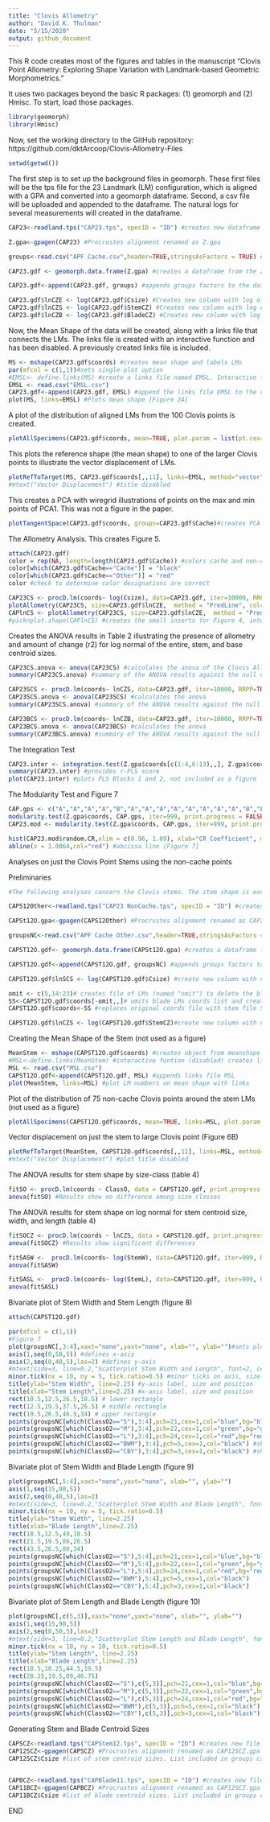 ---
title: "Clovis Allometry"
author: "David K. Thulman"
date: "5/15/2020"
output: github_document
---
This R code creates most of the figures and tables in the manuscript "Clovis Point Allometry: Exploring Shape Variation with Landmark-based Geometric Morphometrics." 

It uses two packages beyond the basic R packages: (1) geomorph and (2) Hmisc. To start, load those packages.

```{r}
library(geomorph)
library(Hmisc)
```
Now, set the working directory to the GitHub repository: https://github.com/dktArcoop/Clovis-Allometry-Files

```{r}
setwd(getwd())
```

The first step is to set up the background files in geomorph. These first files will be the tps file for the 23 Landmark (LM) configuration, which is aligned with a GPA and converted into a geomorph dataframe. Second, a csv file will be uploaded and appended to the dataframe. The natural logs for several measurements will created in the dataframe. 

```{r}
CAP23<-readland.tps("CAP23.tps", specID = "ID") #creates new dataframe with 23LM tps data

Z.gpa<-gpagen(CAP23) #Procrustes alignment renamed as Z.gpa

groups<-read.csv("APF Cache.csv",header=TRUE,stringsAsFactors = TRUE) #reads in the classifier data

CAP23.gdf <- geomorph.data.frame(Z.gpa) #creates a dataframe from the 23LM gpagen output

CAP23.gdf<-append(CAP23.gdf, groups) #appends groups factors to the dataframe created from Z.gpa, keeps same name

CAP23.gdf$lnCZE <- log(CAP23.gdf$Csize) #Creates new column with log of Centroid Size
CAP23.gdf$lnCZS <- log(CAP23.gdf$StemCZ) #Creates new column with log of Blade centroid Size
CAP23.gdf$lnCZB <- log(CAP23.gdf$BladeCZ) #Creates new column with log of Stem Centroid Size
```
Now, the Mean Shape of the data will be created, along with a links file that connects the LMs. The links file is created with an interactive function and has been disabled. A previously created links file is included.
```{r}
MS <- mshape(CAP23.gdf$coords) #creates mean shape and labels LMs 
par(mfcol = c(1,1))#sets single-plot option
#EMSL<- define.links(MS) #create a links file named EMSL. Interactive function disabled
EMSL <- read.csv("EMSL.csv")
CAP23.gdf<-append(CAP23.gdf, EMSL) #append the links file EMSL to the dataframe
plot(MS, links=EMSL) #Plots mean shape [Figure 2A]
```

A plot of the distribution of aligned LMs from the 100 Clovis points is created.

```{r}
plotAllSpecimens(CAP23.gdf$coords, mean=TRUE, plot.param = list(pt.cex=.6), links=EMSL) #Distibution of LMs from all specimens with the links file [Figure 3A]
```

This plots the reference shape (the mean shape) to one of the larger Clovis points to illustrate the vector displacement of LMs.

```{r}
plotRefToTarget(MS, CAP23.gdf$coords[,,11], links=EMSL, method="vector") #vector displacement from mean to specimen 11 [Figure 6A]
#mtext("Vector Displacement") #title disabled
```

This creates a PCA with wiregrid illustrations of points on the max and min points of PCA1. This was not a figure in the paper.

```{r}
plotTangentSpace(CAP23.gdf$coords, groups=CAP23.gdf$Cache)#creates PCA plot with max and min images on PC1, colors for non-cacke (red) and cache (black)
```

The Allometry Analysis. This creates Figure 5.

```{r}
attach(CAP23.gdf)
color = rep(NA, length=length(CAP23.gdf$Cache)) #colors cache and non-cache dots in plot
color[which(CAP23.gdf$Cache=="Cache")] = "black"
color[which(CAP23.gdf$Cache=="Other")] = "red"
color #check to determine color designations are correct

CAP23CS <- procD.lm(coords~ log(Csize), data=CAP23.gdf, iter=10000, RRPP=TRUE, print.progress = FALSE) #names regression of coords on log Centroid size
plotAllometry(CAP23CS, size=CAP23.gdf$lnCZE,  method = "PredLine", col=color, pch=19, bg=CAP23.gdf$Cache, xlab="Ln Centroid Size") #plots the Prediction Line
CAPlnCS <- plotAllometry(CAP23CS, size=CAP23.gdf$lnCZE,  method = "PredLine", col=color, pch=19, bg=CAP23.gdf$Cache, xlab="Ln Centroid Size") #plots the Prediction Line
#picknplot.shape(CAPlnCS) #creates the small inserts for Figure 4, interaction function disabled
```

Creates the ANOVA results in Table 2 illustrating the presence of allometry and amount of change (r2) for log normal of the entire, stem, and base centroid sizes. 

```{r}

CAP23CS.anova <- anova(CAP23CS) #calculates the anova of the Clovis Allometry on log Centroid Size. CAP23CS is linear regression object created above
summary(CAP23CS.anova) #summary of the ANOVA results against the null of isometric change

CAP23SCS <- procD.lm(coords~ lnCZS, data=CAP23.gdf, iter=10000, RRPP=TRUE, print.progress = FALSE) #regression on of entire shape on log stem centroid size. Stem CS calculated below and then included in the "groups.csv" 
CAP23SCS.anova <- anova(CAP23SCS) #calculates the anova 
summary(CAP23SCS.anova) #summary of the ANOVA results against the null of isometric change

CAP23BCS <- procD.lm(coords~ lnCZB, data=CAP23.gdf, iter=10000, RRPP=TRUE, print.progress = FALSE) ##regression on of entire shape on log stem centroid size. Blade CS calculated below and then included in the "groups.csv"
CAP23BCS.anova <- anova(CAP23BCS) #calculates the anova
summary(CAP23BCS.anova) #summary of the ANOVA results against the null of isometric change
```

The Integration Test

```{r}
CAP23.inter <- integration.test(Z.gpa$coords[c(1:4,6:13),,], Z.gpa$coords[c(5,14:23),,], iter=999, print.progress = FALSE) # divide entire shape into stem and blade modules
summary(CAP23.inter) #provides r-PLS score
plot(CAP23.inter) #plots PLS Blocks 1 and 2, not included as a figure
```

The Modularity Test and Figure 7

```{r}
CAP.gps <- c("A","A","A","A","B","A","A","A","A","A","A","A","A","B","B","B","B","B","B","B","B","B","B") # makes stem(A) and Blade(B) modules
modularity.test(Z.gpa$coords, CAP.gps, iter=999, print.progress = FALSE) #calculates CR statistic
CAP23.mod <- modularity.test(Z.gpa$coords, CAP.gps, iter=999, print.progress = FALSE) #creates object for histogram

hist(CAP23.mod$random.CR,xlim = c(0.96, 1.09), xlab="CR Coefficient", main="CR Coefficient Distribution", col="gray") #histogram showing CR results. The "hist" function allows scale changes on X axis
abline(v = 1.0064,col="red") #abcissa line [Figure 7]
```

Analyses on just the Clovis Point Stems using the non-cache points

Preliminaries

```{r}
#The following analyses concern the Clovis stems. The stem shape is excerpted from the overall shape after GPA by deleting the LMs making up the blade shape.

CAPS12Other<-readland.tps("CAP23 NonCache.tps", specID = "ID") #creates new file with 23LM tps Non-Cache data

CAPSt12O.gpa<-gpagen(CAPS12Other) #Procrustes alignment renamed as CAP23O.gpa

groupsNC<-read.csv("APF Cache Other.csv",header=TRUE,stringsAsFactors = TRUE) #reads in the same classifier data with 75 non-cache points

CAPST12O.gdf<- geomorph.data.frame(CAPSt12O.gpa) #creates a dataframe from the 23LM gpagen output

CAPST12O.gdf<-append(CAPST12O.gdf, groupsNC) #appends groups factors to the dataframe created from CAP23.gfa, keeps same name

CAPST12O.gdf$lnSCS <- log(CAPST12O.gdf$Csize) #create new column with natural log of entire point centroid size

omit <- c(5,14:23)# creates file of LMs (named "omit") to delete the blade LMs from the aligned entire shape
SS<-CAPST12O.gdf$coords[-omit,,]# omits blade LMs coords list and creates stem file SS
CAPST12O.gdf$coords<-SS #replaces original coords file with stem file SS

CAPST12O.gdf$lnCZS <- log(CAPST12O.gdf$StemCZ)#create new column with natural log of entire point centroid size
```

Creating the Mean Shape of the Stem (not used as a figure)

```{r}
MeanStem <- mshape(CAPST12O.gdf$coords) #creates object from meanshape of stem
#MSL<-define.links(MeanStem) #interactive funtion (disabled) creates links file 
MSL <- read.csv("MSL.csv")
CAPST12O.gdf<-append(CAPST12O.gdf, MSL) #appends links file MSL
plot(MeanStem, links=MSL) #plot LM numbers on mean shape with links
```

Plot of the distribution of 75 non-cache Clovis points around the stem LMs (not used as a figure)

```{r}
plotAllSpecimens(CAPST12O.gdf$coords, mean=TRUE, links=MSL, plot.param = list(pt.cex=.6))#plots distribution of 75 points on the mean stem shape   
```

Vector displacement on just the stem to large Clovis point (Figure 6B)

```{r}
plotRefToTarget(MeanStem, CAPST12O.gdf$coords[,,11], links=MSL, method="vector") #vector displacement from mean to specimen 11, a large Clovis point [Figure 7B]
#mtext("Vector Displacement") #plot title disabled
```

The ANOVA results for stem shape by size-class (table 4)

```{r}
fitSO <- procD.lm(coords ~ ClassO, data = CAPST12O.gdf, print.progress = FALSE) #Comparison of Stem shape by size-class
anova(fitSO) #Results show no difference among size classes
```

The ANOVA results for stem shape on log normal for stem centroid size, width, and length (table 4)

```{r}
fitSOCZ <- procD.lm(coords ~ lnCZS, data = CAPST12O.gdf, print.progress = FALSE) #regression of stem shape on ln stem centroid size
anova(fitSOCZ) #Results show significant differences 

fitSASW <-  procD.lm(coords~ log(StemW), data=CAPST12O.gdf, iter=999, RRPP=TRUE, print.progress = FALSE) #regression on ln stem width
anova(fitSASW)

fitSASL <-  procD.lm(coords~ log(StemL), data=CAPST12O.gdf, iter=999, RRPP=TRUE, print.progress = FALSE) #regression on log stem length
anova(fitSASL)
```

Bivariate plot of Stem Width and Stem Length (figure 8)

```{r}
attach(CAPST12O.gdf)

par(mfcol = c(1,1))
#Figure 7
plot(groupsNC[,3:4],xaxt="none",yaxt="none", xlab="", ylab="")#sets plot box and 75 points
axis(1,seq(0,50,5)) #defines x-axis
axis(2,seq(0,40,5),las=2) #defines y-axis
#mtext(side=3, line=0.2,"Scatterplot Stem Width and Length", font=2, cex=1.5) #plot title, disabled
minor.tick(nx = 10, ny = 5, tick.ratio=0.5) #minor ticks on axis, size and number
title(ylab="Stem Width", line=2.25) #y-axis label, size and position
title(xlab="Stem Length",line=2.25) #x-axis label, size and position
rect(10.5,12.5,26.5,18.5) # lower rectangle
rect(12.5,19.5,37.5,26.5) # middle rectangle
rect(19.5,26.5,46.5,34) # upper rectangle
points(groupsNC[which(ClassO2=="S"),3:4],pch=21,cex=1,col="blue",bg="blue") #color and shape of small size class
points(groupsNC[which(ClassO2=="M"),3:4],pch=22,cex=1,col="green",bg="green") #color and shape of medium size class
points(groupsNC[which(ClassO2=="L"),3:4],pch=24,cex=1,col="red",bg="red") #color and shape of large size class
points(groupsNC[which(ClassO2=="BWM"),3:4],pch=5,cex=1,col="black") #shapes for small BWD points
points(groupsNC[which(ClassO2=="CBY"),3:4],pch=3,cex=1,col="black") #shape for large Colby point
```

Bivariate plot of Stem Width and Blade Length (figure 9)

```{r}
plot(groupsNC[,5:4],xaxt="none",yaxt="none", xlab="", ylab="")
axis(1,seq(15,90,5))
axis(2,seq(0,40,5),las=2)
#mtext(side=3, line=0.2,"Scatterplot Stem Width and Blade Length", font=2, cex=1.5)
minor.tick(nx = 10, ny = 5, tick.ratio=0.5)
title(ylab="Stem Width", line=2.25)
title(xlab="Blade Length",line=2.25)
rect(18.5,12.5,49,18.5)
rect(21.5,19.5,89,26.5)
rect(43.5,26.5,89,34)
points(groupsNC[which(ClassO2=="S"),5:4],pch=21,cex=1,col="blue",bg="blue")
points(groupsNC[which(ClassO2=="M"),5:4],pch=22,cex=1,col="green",bg="green")
points(groupsNC[which(ClassO2=="L"),5:4],pch=24,cex=1,col="red",bg="red")
points(groupsNC[which(ClassO2=="BWM"),5:4],pch=5,cex=1,col="black")
points(groupsNC[which(ClassO2=="CBY"),5:4],pch=3,cex=1,col="black")
```

Bivariate plot of Stem Length and Blade Length (figure 10)

```{r}
plot(groupsNC[,c(5,3)],xaxt="none",yaxt="none", xlab="", ylab="")
axis(1,seq(15,90,5))
axis(2,seq(0,50,5),las=2)
#mtext(side=3, line=0.2,"Scatterplot Stem Length and Blade Length", font=2, cex=1.5)
minor.tick(nx = 10, ny = 10, tick.ratio=0.5)
title(ylab="Stem Length", line=2.25)
title(xlab="Blade Length",line=2.25)
rect(18.5,10.25,44.5,19.5)
rect(28.25,19.5,89,46.75)
points(groupsNC[which(ClassO2=="S"),c(5,3)],pch=21,cex=1,col="blue",bg="blue")
points(groupsNC[which(ClassO2=="M"),c(5,3)],pch=22,cex=1,col="green",bg="green")
points(groupsNC[which(ClassO2=="L"),c(5,3)],pch=24,cex=1,col="red",bg="red")
points(groupsNC[which(ClassO2=="BWM"),c(5,3)],pch=5,cex=1,col="black")
points(groupsNC[which(ClassO2=="CBY"),c(5,3)],pch=3,cex=1,col="black")
```

Generating Stem and Blade Centroid Sizes

```{r}
CAPSCZ<-readland.tps("CAPStem12.tps", specID = "ID") #creates new file with 12LM tps for stem. tps file created un tpsUtil.
CAP12SCZ<-gpagen(CAPSCZ) #Procrustes alignment renamed as CAP12SCZ.gpa
CAP12SCZ$Csize #list of stem centroid sizes. List included in groups csv file


CAPBCZ<-readland.tps("CAPBlade11.tps", specID = "ID") #creates new file with 12LM tps for stem. tps file created un tpsUtil.
CAP11BCZ<-gpagen(CAPBCZ) #Procrustes alignment renamed as CAP12SCZ.gpa
CAP11BCZ$Csize #list of blade centroid sizes. List included in groups csv file
```

END
